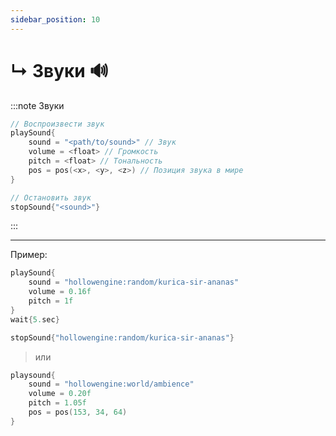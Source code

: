 ```yaml
---
sidebar_position: 10
---
```


# ↳ Звуки 🔊

:::note Звуки
```kts
// Воспроизвести звук
playSound{
    sound = "<path/to/sound>" // Звук
    volume = <float> // Громкость
    pitch = <float> // Тональность
    pos = pos(<x>, <y>, <z>) // Позиция звука в мире
}

// Остановить звук
stopSound{"<sound>"}
```
:::

---

Пример:
```kts
playSound{
    sound = "hollowengine:random/kurica-sir-ananas"
    volume = 0.16f
    pitch = 1f
}
wait{5.sec}

stopSound{"hollowengine:random/kurica-sir-ananas"}
```
> или
```kts
playsound{
    sound = "hollowengine:world/ambience"
    volume = 0.20f
    pitch = 1.05f
    pos = pos(153, 34, 64)
}
```
